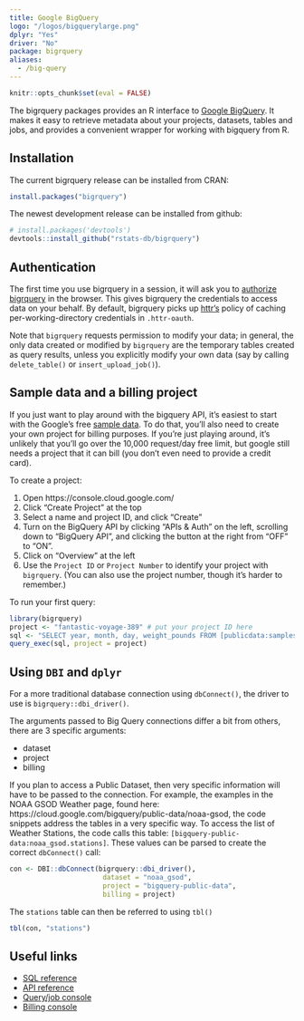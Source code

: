 ```yaml
---
title: Google BigQuery
logo: "/logos/bigquerylarge.png"
dplyr: "Yes"
driver: "No"
package: bigrquery
aliases:
  - /big-query
---
```



```r
knitr::opts_chunk$set(eval = FALSE)
```


The bigrquery packages provides an R interface to
[Google BigQuery](https://developers.google.com/bigquery/). It makes it easy
to retrieve metadata about your projects, datasets, tables and jobs, and
provides a convenient wrapper for working with bigquery from R.

## Installation

The current bigrquery release can be installed from CRAN: 

```R
install.packages("bigrquery")
```

The newest development release can be installed from github:

```R
# install.packages('devtools')
devtools::install_github("rstats-db/bigrquery")
```

## Authentication

The first time you use bigrquery in a session, it will ask you to
[authorize bigrquery](https://developers.google.com/bigquery/authorization) in
the browser. This gives bigrquery the credentials to access data on your
behalf. By default, bigrquery picks up [httr's](http://github.com/hadley/httr)
policy of caching per-working-directory credentials in `.httr-oauth`.

Note that `bigrquery` requests permission to modify your data; in general, the
only data created or modified by `bigrquery` are the temporary tables created
as query results, unless you explicitly modify your own data (say by calling
`delete_table()` or `insert_upload_job()`).

## Sample data and a billing project

If you just want to play around with the bigquery API, it's easiest to start
with the Google's free
[sample data](https://developers.google.com/bigquery/docs/sample-tables). To
do that, you'll also need to create your own project for billing purposes. If
you're just playing around, it's unlikely that you'll go over the 10,000
request/day free limit, but google still needs a project that it can bill (you
don't even need to provide a credit card).

To create a project:

1. Open https://console.cloud.google.com/
2. Click "Create Project" at the top
3. Select a name and project ID, and click "Create"
4. Turn on the BigQuery API by clicking "APIs & Auth" on the left, scrolling
down to "BigQuery API", and clicking the button at the right from "OFF" to
"ON".
5. Click on "Overview" at the left
6. Use the `Project ID` or `Project Number` to identify your project with
`bigrquery`. (You can also use the project number, though it's harder to
remember.)

To run your first query:

```R
library(bigrquery)
project <- "fantastic-voyage-389" # put your project ID here
sql <- "SELECT year, month, day, weight_pounds FROM [publicdata:samples.natality] LIMIT 5"
query_exec(sql, project = project)
```

## Using `DBI` and `dplyr`

For a more traditional database connection using `dbConnect()`, the driver to use is `bigrquery::dbi_driver()`.

The arguments passed to Big Query connections differ a bit from others, there are 3 specific arguments:

- dataset 
- project
- billing

If you plan to access a Public Dataset, then very specific information will have to be passed to the connection.  For example, the examples in the NOAA GSOD Weather page, found here: https://cloud.google.com/bigquery/public-data/noaa-gsod, the code snippets address the tables in a very specific way.  To access the list of Weather Stations, the code calls this table: `[bigquery-public-data:noaa_gsod.stations]`.  These values can be parsed to create the correct `dbConnect()` call:

```r
con <- DBI::dbConnect(bigrquery::dbi_driver(),
                       dataset = "noaa_gsod",
                       project = "bigquery-public-data",
                       billing = project)
```

The `stations` table can then be referred to using `tbl()`

```r
tbl(con, "stations")
```

## Useful links

* [SQL reference](https://developers.google.com/bigquery/query-reference)
* [API reference](https://developers.google.com/bigquery/docs/reference/v2/)
* [Query/job console](https://bigquery.cloud.google.com/)
* [Billing console](https://console.cloud.google.com/)
